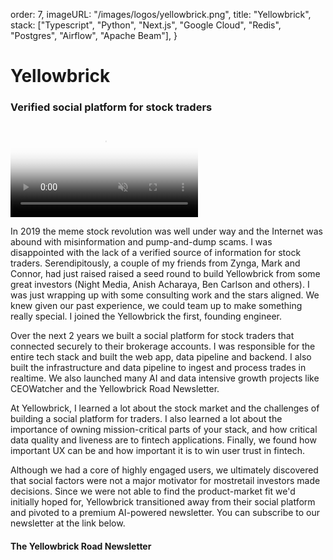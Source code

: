 
  order: 7,
  imageURL: "/images/logos/yellowbrick.png",
  title: "Yellowbrick",
  stack: ["Typescript", "Python", "Next.js", "Google Cloud", "Redis", "Postgres", "Airflow", "Apache Beam"],
}


# Yellowbrick

### Verified social platform for stock traders
<ArticleTags tags={metadata.stack} />

<div className="w-full max-w-[50%] lg:max-w-[280px] inline-block float-left" >
  <video
    poster="/images/resume/yb-poster.png"
    className="p-0 pt-4 m-0 pr-8 mb-8"
    autoPlay muted loop
    src="/images/resume/yellowbrick.mp4"
    controls={false}
  />
</div>


In 2019 the meme stock revolution was well under way and the Internet was abound with misinformation and pump-and-dump scams. I was disappointed with the lack of a verified source of information for stock traders. Serendipitously, a couple of my friends from Zynga, Mark and Connor, had just raised raised a seed round to build Yellowbrick from some great investors (Night Media, Anish Acharaya, Ben Carlson and others). I was just wrapping up with some consulting work and the stars aligned. We knew given our past experience, we could team up to make something really special. I joined the Yellowbrick the first, founding engineer.

Over the next 2 years we built a social platform for stock traders that connected securely to their brokerage accounts. I was responsible for the entire tech stack and built the web app, data pipeline and backend. I also built the infrastructure and data pipeline to ingest and process trades in realtime. We also launched many AI and data intensive growth projects like CEOWatcher and the Yellowbrick Road Newsletter.

At Yellowbrick, I learned a lot about the stock market and the challenges of building a social platform for traders. I also learned a lot about the importance of owning mission-critical parts of your stack, and how critical data quality and liveness are to fintech applications. Finally, we found how important UX can be and how important it is to win user trust in fintech.

Although we had a core of highly engaged users, we ultimately discovered that social factors were not a major motivator for mostretail investors made decisions. Since we were not able to find the product-market fit we'd initially hoped for, Yellowbrick transitioned away from their social platform and pivoted to a premium AI-powered newsletter. You can subscribe to our newsletter at the link below.

<h4>The Yellowbrick Road Newsletter</h4>

<div className="iframely-embed"><div className="iframely-responsive"  style={{ height:140, paddingBottom:0}}><a href="https://www.newsletter.theyellowbrickroad.email/subscribe" data-iframely-url="//iframely.net/VSdB1iI"></a></div></div><script async src="//iframely.net/embed.js"></script>
<br/>
<div className="iframely-embed"><div className="iframely-responsive" style={{ height:140, paddingBottom:0}}><a href="https://ceowatcher.beehiiv.com/" data-iframely-url="//iframely.net/lL65tjM?card=small"></a></div></div><script async src="//iframely.net/embed.js"></script>


